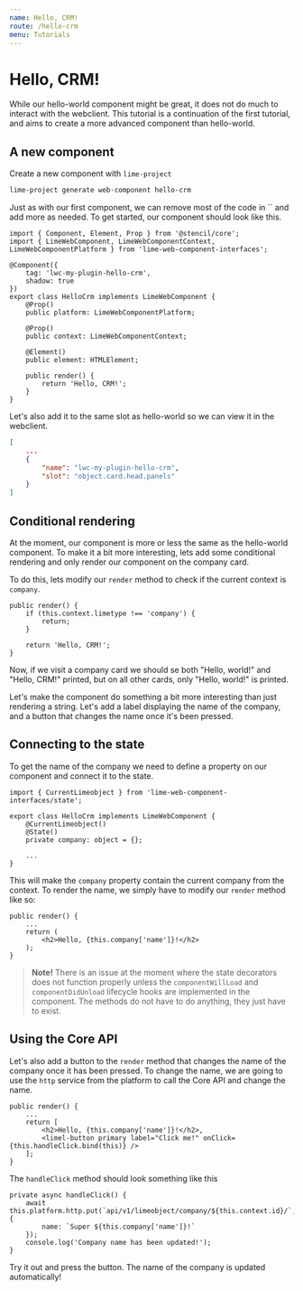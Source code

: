 ```yaml
---
name: Hello, CRM!
route: /hello-crm
menu: Tutorials
---
```


# Hello, CRM!

While our hello-world component might be great, it does not do much to interact with the webclient. This tutorial is a continuation of the first tutorial, and aims to create a more advanced component than hello-world.

## A new component

Create a new component with `lime-project`

```sh
lime-project generate web-component hello-crm
```

Just as with our first component, we can remove most of the code in `` and add more as needed. To get started, our component should look like this.

```tsx
import { Component, Element, Prop } from '@stencil/core';
import { LimeWebComponent, LimeWebComponentContext, LimeWebComponentPlatform } from 'lime-web-component-interfaces';

@Component({
    tag: 'lwc-my-plugin-hello-crm',
    shadow: true
})
export class HelloCrm implements LimeWebComponent {
    @Prop()
    public platform: LimeWebComponentPlatform;

    @Prop()
    public context: LimeWebComponentContext;

    @Element()
    public element: HTMLElement;

    public render() {
        return 'Hello, CRM!';
    }
}
```

Let's also add it to the same slot as hello-world so we can view it in the webclient.

```json
[
    ...
    {
        "name": "lwc-my-plugin-hello-crm",
        "slot": "object.card.head.panels"
    }
]
```

## Conditional rendering

At the moment, our component is more or less the same as the hello-world component. To make it a bit more interesting, lets add some conditional rendering and only render our component on the company card.

To do this, lets modify our `render` method to check if the current context is `company`.

```tsx
public render() {
    if (this.context.limetype !== 'company') {
        return;
    }

    return 'Hello, CRM!';
}
```

Now, if we visit a company card we should se both "Hello, world!" and "Hello, CRM!" printed, but on all other cards, only "Hello, world!" is printed.

Let's make the component do something a bit more interesting than just rendering a string. Let's add a label displaying the name of the company, and a button that changes the name once it's been pressed.

## Connecting to the state

To get the name of the company we need to define a property on our component and connect it to the state.

```tsx
import { CurrentLimeobject } from 'lime-web-component-interfaces/state';

export class HelloCrm implements LimeWebComponent {
    @CurrentLimeobject()
    @State()
    private company: object = {};

    ...
}
```

This will make the `company` property contain the current company from the context. To render the name, we simply have to modify our `render` method like so:

```tsx
public render() {
    ...
    return (
        <h2>Hello, {this.company['name']}!</h2>
    );
}
```

> **Note!** There is an issue at the moment where the state decorators does not function properly unless the `componentWillLoad` and `componentDidUnload` lifecycle hooks are implemented in the component. The methods do not have to do anything, they just have to exist.

## Using the Core API

Let's also add a button to the `render` method that changes the name of the company once it has been pressed. To change the name, we are going to use the `http` service from the platform to call the Core API and change the name.

```tsx
public render() {
    ...
    return [
        <h2>Hello, {this.company['name']}!</h2>,
        <limel-button primary label="Click me!" onClick={this.handleClick.bind(this)} />
    ];
}
```

The `handleClick` method should look something like this

```tsx
private async handleClick() {
    await this.platform.http.put(`api/v1/limeobject/company/${this.context.id}/`, {
        name: `Super ${this.company['name']}!`
    });
    console.log('Company name has been updated!');
}
```

Try it out and press the button. The name of the company is updated automatically!

